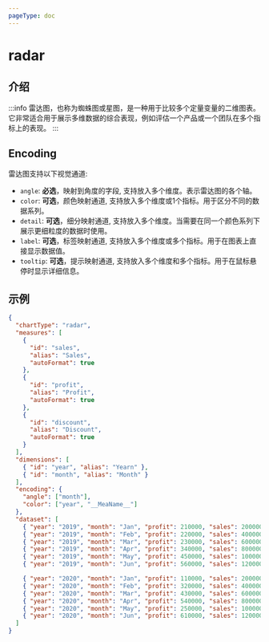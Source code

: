 ```yaml
---
pageType: doc
---
```



# radar

## 介绍
:::info
雷达图，也称为蜘蛛图或星图，是一种用于比较多个定量变量的二维图表。它非常适合用于展示多维数据的综合表现，例如评估一个产品或一个团队在多个指标上的表现。
:::

## Encoding

雷达图支持以下视觉通道:

- `angle`: **必选**，映射到角度的字段, 支持放入多个维度。表示雷达图的各个轴。
- `color`: **可选**，颜色映射通道, 支持放入多个维度或1个指标。用于区分不同的数据系列。
- `detail`: **可选**，细分映射通道, 支持放入多个维度。当需要在同一个颜色系列下展示更细粒度的数据时使用。
- `label`: **可选**，标签映射通道, 支持放入多个维度或多个指标。用于在图表上直接显示数据值。
- `tooltip`: **可选**，提示映射通道, 支持放入多个维度和多个指标。用于在鼠标悬停时显示详细信息。

## 示例

<EncodingRadar />

```json
{
  "chartType": "radar",
  "measures": [
    {
      "id": "sales",
      "alias": "Sales",
      "autoFormat": true
    },
    {
      "id": "profit",
      "alias": "Profit",
      "autoFormat": true
    },
    {
      "id": "discount",
      "alias": "Discount",
      "autoFormat": true
    }
  ],
  "dimensions": [
    { "id": "year", "alias": "Yearn" },
    { "id": "month", "alias": "Month" }
  ],
  "encoding": {
    "angle": ["month"],
    "color": ["year", "__MeaName__"]
  },
  "dataset": [
    { "year": "2019", "month": "Jan", "profit": 210000, "sales": 200000 },
    { "year": "2019", "month": "Feb", "profit": 220000, "sales": 400000 },
    { "year": "2019", "month": "Mar", "profit": 230000, "sales": 600000 },
    { "year": "2019", "month": "Apr", "profit": 340000, "sales": 800000 },
    { "year": "2019", "month": "May", "profit": 450000, "sales": 1000000 },
    { "year": "2019", "month": "Jun", "profit": 560000, "sales": 1200000 },

    { "year": "2020", "month": "Jan", "profit": 110000, "sales": 200000 },
    { "year": "2020", "month": "Feb", "profit": 320000, "sales": 400000 },
    { "year": "2020", "month": "Mar", "profit": 430000, "sales": 600000 },
    { "year": "2020", "month": "Apr", "profit": 540000, "sales": 800000 },
    { "year": "2020", "month": "May", "profit": 250000, "sales": 1000000 },
    { "year": "2020", "month": "Jun", "profit": 610000, "sales": 1200000 }
  ]
}
```
